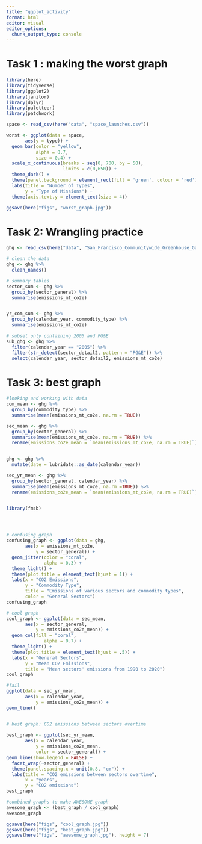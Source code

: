```yaml
---
title: "ggplot_activity"
format: html
editor: visual
editor_options: 
  chunk_output_type: console
---
```


# Task 1 : making the worst graph

```r
library(here)
library(tidyverse)
library(ggplot2)
library(janitor)
library(dplyr)
library(paletteer)
library(patchwork)
```

```r
space <- read_csv(here("data", "space_launches.csv"))

worst <- ggplot(data = space, 
       aes(y = type)) + 
  geom_bar(color = "yellow", 
           alpha = 0.7, 
           size = 0.4) + 
  scale_x_continuous(breaks = seq(0, 700, by = 50), 
                     limits = c(0,650)) +
  theme_dark() +
  theme(panel.background = element_rect(fill = 'green', colour = 'red')) + 
  labs(title = "Number of Types", 
       y = "Type of Missions") +
  theme(axis.text.y = element_text(size = 4))

ggsave(here("figs", "worst_graph.jpg"))
```


# Task 2: Wrangling practice 

```r
ghg <- read_csv(here("data", "San_Francisco_Communitywide_Greenhouse_Gas_Inventory.csv"))

# clean the data 
ghg <- ghg %>% 
  clean_names()

# summary tables
sector_sum <- ghg %>% 
  group_by(sector_general) %>% 
  summarise(emissions_mt_co2e)


yr_com_sum <- ghg %>% 
  group_by(calendar_year, commodity_type) %>% 
  summarise(emissions_mt_co2e)

# subset only containing 2005 and PG&E 
sub_ghg <- ghg %>% 
  filter(calendar_year == "2005") %>% 
  filter(str_detect(sector_detail2, pattern = "PG&E")) %>% 
  select(calendar_year, sector_detail2, emissions_mt_co2e)

```

# Task 3: best graph 
```r
#looking and working with data 
com_mean <- ghg %>% 
  group_by(commodity_type) %>% 
  summarise(mean(emissions_mt_co2e, na.rm = TRUE))

sec_mean <- ghg %>% 
  group_by(sector_general) %>% 
  summarise(mean(emissions_mt_co2e, na.rm = TRUE)) %>% 
  rename(emissions_co2e_mean = `mean(emissions_mt_co2e, na.rm = TRUE)`)


ghg <- ghg %>% 
  mutate(date = lubridate::as_date(calendar_year))

sec_yr_mean <- ghg %>% 
  group_by(sector_general, calendar_year) %>% 
  summarise(mean(emissions_mt_co2e, na.rm =TRUE)) %>% 
  rename(emissions_co2e_mean = `mean(emissions_mt_co2e, na.rm = TRUE)`) 


library(fmsb)




# confusing graph
confusing_graph <- ggplot(data = ghg, 
       aes(x = emissions_mt_co2e, 
           y = sector_general)) + 
  geom_jitter(color = "coral", 
              alpha = 0.3) + 
  theme_light() + 
  theme(plot.title = element_text(hjust = 1)) +
  labs(x = "CO2 Emissions", 
       y = "Commodity Type", 
       title = "Emissions of various sectors and commodity types", 
       color = "General Sectors")
confusing_graph

# cool graph
cool_graph <- ggplot(data = sec_mean, 
       aes(x = sector_general, 
           y = emissions_co2e_mean)) + 
  geom_col(fill = "coral", 
              alpha = 0.7) + 
  theme_light() + 
  theme(plot.title = element_text(hjust = .5)) +
  labs(x = "General Sectors", 
       y = "Mean CO2 Emissions", 
       title = "Mean sectors' emissions from 1990 to 2020")
cool_graph

#fail
ggplot(data = sec_yr_mean, 
       aes(x = calendar_year, 
           y = emissions_co2e_mean)) + 
geom_line()


# best graph: CO2 emissions between sectors overtime
  
best_graph <- ggplot(sec_yr_mean, 
       aes(x = calendar_year, 
           y = emissions_co2e_mean, 
           color = sector_general)) +
geom_line(show.legend = FALSE) + 
  facet_wrap(~sector_general) +
  theme(panel.spacing.x = unit(0.8, "cm")) +
  labs(title = "CO2 emissions between sectors overtime", 
       x = "years",
       y = "CO2 emissions")
best_graph

#combined graphs to make AWESOME graph
awesome_graph <- (best_graph / cool_graph)
awesome_graph

ggsave(here("figs", "cool_graph.jpg"))
ggsave(here("figs", "best_graph.jpg"))
ggsave(here("figs", "awesome_graph.jpg"), height = 7)
```


